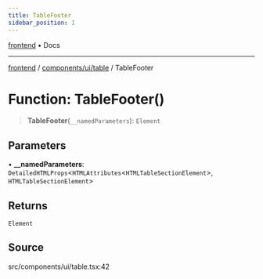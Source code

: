 ```yaml
---
title: TableFooter
sidebar_position: 1
---
```


[frontend](../../../..) • Docs

***

[frontend](../../../..) / [components/ui/table](..) / TableFooter

# Function: TableFooter()

> **TableFooter**(`__namedParameters`): `Element`

## Parameters

• **\_\_namedParameters**: `DetailedHTMLProps`\<`HTMLAttributes`\<`HTMLTableSectionElement`\>, `HTMLTableSectionElement`\>

## Returns

`Element`

## Source

src/components/ui/table.tsx:42
